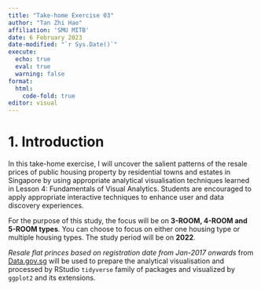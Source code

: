 ```yaml
---
title: "Take-home Exercise 03"
author: "Tan Zhi Hao"
affiliation: 'SMU MITB'
date: 6 February 2023
date-modified: "`r Sys.Date()`"
execute: 
  echo: true
  eval: true
  warning: false
format:
  html: 
    code-fold: true
editor: visual
---
```


# 1. Introduction

In this take-home exercise, I will uncover the salient patterns of the resale prices of public housing property by residential towns and estates in Singapore by using appropriate analytical visualisation techniques learned in Lesson 4: Fundamentals of Visual Analytics. Students are encouraged to apply appropriate interactive techniques to enhance user and data discovery experiences.

For the purpose of this study, the focus will be on **3-ROOM, 4-ROOM and 5-ROOM types**. You can choose to focus on either one housing type or multiple housing types. The study period will be on **2022**.

*Resale flat princes based on registration date from Jan-2017 onwards* from [Data.gov.sg](https://data.gov.sg/) will be used to prepare the analytical visualisation and processed by RStudio `tidyverse` family of packages and visualized by `ggplot2` and its extensions.
